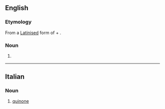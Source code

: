 ==English==

===Etymology===
From a [[New Latin|Latinised]] form of {{etyl|es|en}} {{term|quinina|lang=es||quinine}} + {{term|-one}}.

===Noun===
{{en-noun}}

# {{context|chemistry|lang=en}} {{dated form of|quinone}}

{{Webster 1913}}

----

==Italian==

===Noun===
{{it-noun|chinon|m|e|i}}

# {{context|organic chemistry|lang=it}} [[quinone]]